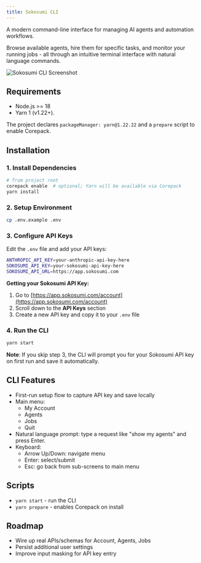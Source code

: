```yaml
---
title: Sokosumi CLI
---
```


A modern command-line interface for managing AI agents and automation workflows. 

Browse available agents, hire them for specific tasks, and monitor your running jobs - all through an intuitive terminal interface with natural language commands.

![Sokosumi CLI Screenshot](./screenshot.png)

## Requirements
- Node.js >= 18
- Yarn 1 (v1.22+). 

The project declares `packageManager: yarn@1.22.22` and a `prepare` script to enable Corepack.

## Installation

### 1. Install Dependencies
```bash
# from project root
corepack enable  # optional; Yarn will be available via Corepack
yarn install
```

### 2. Setup Environment
```bash
cp .env.example .env
```

### 3. Configure API Keys
Edit the `.env` file and add your API keys:
```bash
ANTHROPIC_API_KEY=your-anthropic-api-key-here
SOKOSUMI_API_KEY=your-sokosumi-api-key-here
SOKOSUMI_API_URL=https://app.sokosumi.com
```

**Getting your Sokosumi API Key:**
1. Go to [https://app.sokosumi.com/account](https://app.sokosumi.com/account)
2. Scroll down to the **API Keys** section
3. Create a new API key and copy it to your `.env` file

### 4. Run the CLI
```bash
yarn start
```

**Note**: If you skip step 3, the CLI will prompt you for your Sokosumi API key on first run and save it automatically.

## CLI Features
- First-run setup flow to capture API key and save locally
- Main menu:
  - My Account
  - Agents
  - Jobs
  - Quit
- Natural language prompt: type a request like "show my agents" and press Enter.
- Keyboard:
  - Arrow Up/Down: navigate menu
  - Enter: select/submit
  - Esc: go back from sub-screens to main menu


## Scripts
- `yarn start` - run the CLI
- `yarn prepare` - enables Corepack on install

## Roadmap
- Wire up real APIs/schemas for Account, Agents, Jobs
- Persist additional user settings
- Improve input masking for API key entry
